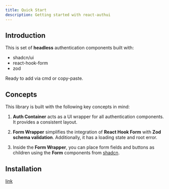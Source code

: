 ```yaml
---
title: Quick Start
description: Getting started with react-authui
---
```


## Introduction

This is set of **headless** authentication components built with:

- shadcn/ui
- react-hook-form
- zod

Ready to add via cmd or copy-paste.

## Concepts

This library is built with the following key concepts in mind:

1. **Auth Container** acts as a UI wrapper for all authentication components. It provides a consistent layout.

 2.  **Form Wrapper** simplifies the integration of **React Hook Form** with **Zod schema validation**.
Additionally, it has a loading state and root error.

 3. Inside the **Form Wrapper**, you can place form fields and buttons as children using the **Form** components from
[shadcn](https://ui.shadcn.com/docs/components/form).

## Installation

[link](https://ui.shadcn.com/docs/installation)